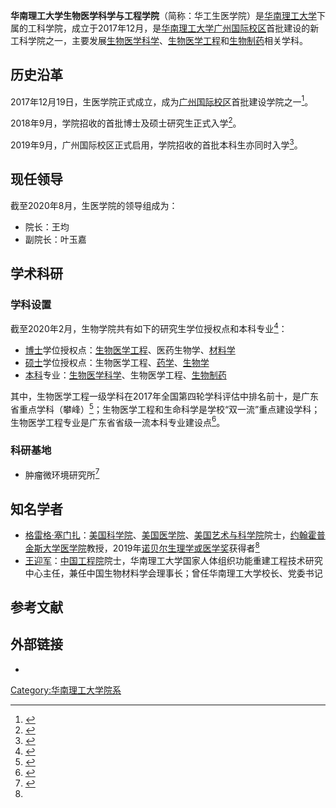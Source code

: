{{Infobox University Department
 |名称  = 华南理工大学生物医学科学与工程学院
 |其他名称 = School of Biomedical and Biological Engineering,<br />South China University of Technology
 |徽标 = [[File:SCUT_BMSE_Logo.png|170px]]
 |徽标说明 = 生医学院院徽
 |隶属 = [[华南理工大学|华南理工大学]]
 |建立时间 = 2017年12月
 |类型 = [[學院|學院]]
 |下属 = 
 |党委书记 = 
 |院长 = 王均
 |教师 = 56人（2019年，专任）
 |学生 = 
 |本科生 = 100人（2019年）
 |研究生 = 83人（2019年）
 |博士生 = 24人（2019年）
 |继续教育学生 = 
 |地址 = {{CHN}}[[广东省|广东省]][[广州市|广州市]][[番禺区|番禺区]][[华南理工大学|华南理工大学]][[华南理工大学广州国际校区|广州国际校区]]C2-a
 |坐标 = 
 |网址 = [http://www2.scut.edu.cn/bmse/ 学院官网]
 |标志 =
 |脚注 =
}}
'''华南理工大学生物医学科学与工程学院'''（简称：华工生医学院）是[[华南理工大学|华南理工大学]]下属的工科学院，成立于2017年12月，是[[华南理工大学广州国际校区|华南理工大学广州国际校区]]首批建设的新工科学院之一，主要发展[[生物医学|生物医学科学]]、[[生物医学工程|生物医学工程]]和[[生物製藥|生物制药]]相关学科。

== 历史沿革 ==
2017年12月19日，生医学院正式成立，成为[[华南理工大学广州国际校区|广州国际校区]]首批建设学院之一<ref>{{Cite web |title=关于成立生物医学科学与工程学院、吴贤铭智能工程学院的通知 |url=http://xxgk.88a.cas.scut.edu.cn:7070/detail.jsp?newsId=2047 |date=2017-12-19 |publisher=华南理工大学信息公开网}}</ref>。

2018年9月，学院招收的首批博士及硕士研究生正式入学<ref>{{Cite news |url=http://news.southcn.com/nfplus/gdjytt/content/2018-09/06/content_183218439.htm |title=骨胶原满满！华南理工12826名小鲜肉驾到 |author=杜玮淦 |date=2018-09-06 |work=南方网 |accessdate=2019-10-10 |dead-url=no |quote=目前，首期筹建的先进材料科学、人工智能与高端制造、生物医学工程与生命科学三大学科群……首次招收研究生。 |archive-url=https://web.archive.org/web/20191010025615/http://news.southcn.com/nfplus/gdjytt/content/2018-09/06/content_183218439.htm |archive-date=2019-10-10 }}</ref>。

2019年9月，广州国际校区正式启用，学院招收的首批本科生亦同时入学<ref>{{Cite news |url=https://mp.weixin.qq.com/s/eYJ4panYUoXY98Z8Fo4wgg |title=新网红！华工广州国际校区首次开门迎新 |author=张璐瑶 梁栩豪 李志文 |date=2019-09-20 |work=羊城晚报 |via=“羊城晚报学大大”微信公众号}}</ref>。

== 现任领导 ==
截至2020年8月，生医学院的领导组成为：
* 院长：王均
* 副院长：叶玉嘉

== 学术科研 ==
=== 学科设置 ===
截至2020年2月，生物学院共有如下的研究生学位授权点和本科专业<ref name="学院介绍">{{Cite web |title=学院简介 |url=https://www2.scut.edu.cn/bmse/16719/list.htm |accessdate=2020-09-01 |work=华南理工大学生物医学科学与工程学院 |dead-url=no |archive-date=2019-12-03 |archive-url=https://web.archive.org/web/20191203090824/http://www2.scut.edu.cn/bmse/16719/list.htm }}</ref>：
* [[博士|博士]]学位授权点：[[生物医学工程|生物医学工程]]、医药生物学、[[材料科学|材料学]]
* [[硕士|硕士]]学位授权点：生物医学工程、[[药学|药学]]、[[生物学|生物学]]
* [[本科教育|本科]]专业：[[生物医学|生物医学科学]]、生物医学工程、[[生物製藥|生物制药]]
其中，生物医学工程一级学科在2017年全国第四轮学科评估中排名前十，是广东省重点学科（攀峰）<ref>{{Cite web |title=广东省重点学科名单 |url=http://www2.scut.edu.cn/j2fg/2013/0103/c14332a239256/page.htm |accessdate=2020-09-01 |date=2018-03-28 |work=华南理工大学发展战略与规划处 |dead-url=no |archive-date=2019-11-16 |archive-url=https://web.archive.org/web/20191116124424/http://www2.scut.edu.cn/j2fg/2013/0103/c14332a239256/page.htm }}</ref>；生物医学工程和生命科学是学校“双一流”重点建设学科；生物医学工程专业是广东省省级一流本科专业建设点<ref>{{Cite news |url=https://news.dayoo.com/guangdong/201912/07/139996_52960302.htm |title=230个！广东公示首批省级一流本科专业建设点名单 |date=2019-12-07 |work=南方日报 |via=大洋网 |accessdate=2020-09-01}}</ref>。

=== 科研基地 ===
* 肿瘤微环境研究所<ref name="诺奖">{{Cite news |url=http://epaper.southcn.com/nfdaily/html/2019-10/29/content_7829700.htm |title=新晋诺奖得主 受聘为华工名誉教授 |author=杜玮淦 |date=2019-10-29 |work=南方日报}}</ref>

== 知名学者 ==
* [[格雷格·塞门扎|格雷格·塞门扎]]：[[美国国家科学院|美国科学院]]、[[美国医学会|美国医学院]]、[[美國藝術與科學院|美国艺术与科学院]]院士，[[約翰·霍普金斯大學醫學院|约翰霍普金斯大学医学院]]教授，2019年[[诺贝尔生理学或医学奖|诺贝尔生理学或医学奖]]获得者<ref name="诺奖" />
* [[王迎军|王迎军]]：[[中国工程院|中国工程院]]院士，华南理工大学国家人体组织功能重建工程技术研究中心主任，兼任中国生物材料学会理事长；曾任华南理工大学校长、党委书记

== 参考文献 ==
{{reflist}}

== 外部链接 ==
* {{official website}}
{{华南理工大学}}
[[Category:华南理工大学院系|Category:华南理工大学院系]]
